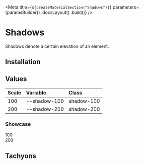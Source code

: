 
<Meta
    title={`${createMaterialSection("Shadows")}`}
    parameters={paramsBuilder()
        .docsLayout(<MaterialsLayout sourcePath="/packages/tachyons/src" />)
        .build()}
/>

# Shadows

Shadows denote a certain elevation of an element.

## Installation

<Installation />

## Values

| Scale    | Variable         | Class      |
| :------- | :--------------- | :----------|
| 100      | --shadow-100     | shadow-100 |
| 200      | --shadow-200     | shadow-200 |

### Showcase

<div className="flex mt6">
    <div className="mr10 tc">
        <div className="mw6 shadow-100">
            <div className="w13 h13 bg-white" />
        </div>
        <span className="dib tc mt3">100</span>
    </div>
    <div className="tc">
        <div className="mw6 shadow-200">
            <div className="w13 h13 bg-white" />
        </div>
        <span className="dib tc mt3">200</span>
    </div>
</div>

## Tachyons

<TachyonsFile relativeFilePath="/shadows.css" />
